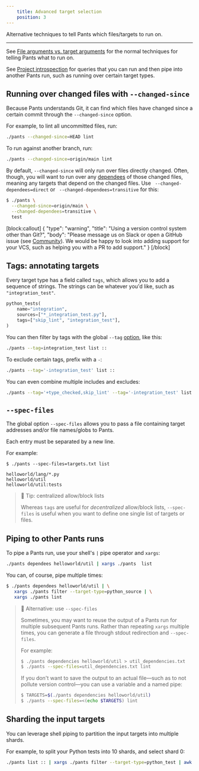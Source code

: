 ```yaml
---
    title: Advanced target selection
    position: 3
---
```


Alternative techniques to tell Pants which files/targets to run on.

---

See [File arguments vs. target arguments](doc:goals#file-arguments-vs-target-arguments) for the normal techniques for telling Pants what to run on. 

See [Project introspection](doc:project-introspection) for queries that you can run and then pipe into another Pants run, such as running over certain target types.

Running over changed files with `--changed-since`
-------------------------------------------------

Because Pants understands Git, it can find which files have changed since a certain commit through the `--changed-since` option.

For example, to lint all uncommitted files, run:

```bash
./pants --changed-since=HEAD lint
```

To run against another branch, run:

```bash
./pants --changed-since=origin/main lint
```

By default, `--changed-since` will only run over files directly changed. Often, though, you will want to run over any [dependees](doc:project-introspection) of those changed files, meaning any targets that depend on the changed files. Use ` --changed-dependees=direct` or ` --changed-dependees=transitive` for this:

```bash
$ ./pants \
  --changed-since=origin/main \
  --changed-dependees=transitive \
  test
```
[block:callout]
{
  "type": "warning",
  "title": "Using a version control system other than Git?",
  "body": "Please message us on Slack or open a GitHub issue (see [Community](doc:getting-help)). We would be happy to look into adding support for your VCS, such as helping you with a PR to add support."
}
[/block]

Tags: annotating targets
------------------------

Every target type has a field called `tags`, which allows you to add a sequence of strings. The strings can be whatever you'd like, such as `"integration_test"`.

```python BUILD
python_tests(
    name="integration",
    sources=["*_integration_test.py"],
    tags=["skip_lint", "integration_test"],
)
```

You can then filter by tags with the global `--tag` [option](doc:reference-global#section-tag), like this:

```bash
./pants --tag=integration_test list ::
```

To exclude certain tags, prefix with a `-`:

```bash
./pants --tag='-integration_test' list ::
```

You can even combine multiple includes and excludes:

```bash
./pants --tag='+type_checked,skip_lint' --tag='-integration_test' list ::
```

`--spec-files`
--------------

The global option `--spec-files` allows you to pass a file containing target addresses and/or file names/globs to Pants.

Each entry must be separated by a new line.

For example:

```text Shell
$ ./pants --spec-files=targets.txt list
```
```text targets.txt
helloworld/lang/*.py
helloworld/util
helloworld/util:tests
```

> 📘 Tip: centralized allow/block lists
> 
> Whereas `tags` are useful for _decentralized_ allow/block lists, `--spec-files` is useful when you want to define one single list of targets or files.

Piping to other Pants runs
--------------------------

To pipe a Pants run, use your shell's `|` pipe operator and `xargs`:

```bash
./pants dependees helloworld/util | xargs ./pants  list
```

You can, of course, pipe multiple times:

```bash
$ ./pants dependees helloworld/util | \
   xargs ./pants filter --target-type=python_source | \
   xargs ./pants lint
```

> 📘 Alternative: use `--spec-files`
> 
> Sometimes, you may want to reuse the output of a Pants run for multiple subsequent Pants runs. Rather than repeating `xargs` multiple times, you can generate a file through stdout redirection and `--spec-files`.
> 
> For example:
> 
> ```bash
> $ ./pants dependencies helloworld/util > util_dependencies.txt
> $ ./pants --spec-files=util_dependencies.txt lint
> ```
> 
> If you don't want to save the output to an actual file—such as to not pollute version control—you can use a variable and a named pipe:
> 
> ```bash
> $ TARGETS=$(./pants dependencies helloworld/util)
> $ ./pants --spec-files=<(echo $TARGETS) lint
> ```

Sharding the input targets
--------------------------

You can leverage shell piping to partition the input targets into multiple shards. 

For example, to split your Python tests into 10 shards, and select shard 0:

```bash
./pants list :: | xargs ./pants filter --target-type=python_test | awk 'NR % 10 == 0' | ./pants test
```
